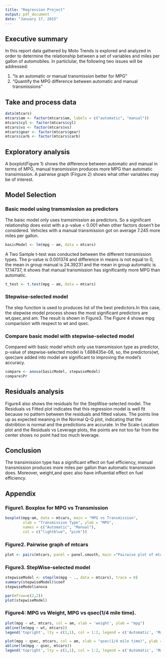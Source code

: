```yaml
---
title: "Regression Project"
output: pdf_document
date: "January 17, 2015"
---
```

## Executive summary
In this report data gathered by Moto Trends is explored and analyzed in order to determine the relationship between a set of variables and miles per gallon of automobiles. In particlular, the following two issues will be addressed:

1. “Is an automatic or manual transmission better for MPG”
2. "Quantify the MPG difference between automatic and manual transmissions"

## Take and process data 
```r
data(mtcars)
mtcars$am <- factor(mtcars$am, labels = c("automatic", "manual"))
mtcars$cyl <- factor(mtcars$cyl)
mtcars$vs <- factor(mtcars$vs)
mtcars$gear <- factor(mtcars$gear)
mtcars$carb <- factor(mtcars$carb)
```

## Exploratory analysis
A boxplot(Figure 1) shows the difference between automatic and manual in terms of MPG, manual transmission produces more MPG than automatic transimission. A pairwise graph (Firgure 2) shows what other variables may be of interest. 

## Model Selection

### Basic model using tramsmission as predictors
The baisc model only uses tramsimission as predictors. So a significant relationship does exist with a p-value < 0.001 when other factors dosen't be considered. Vehicles with a manual transmission got on average 7.245 more miles per gallon.

```r
basicModel <- lm(mpg ~ am, data = mtcars)
```

A Two Sample t-test was conducted between the different transmission types. The p-value is 0.001374 and difference in means is not equal to 0, the mean in group manual is 24.39231 and the mean in group automatic is 17.14737,  it shows that manual transmission has significantly more MPG than automatic.
```r
t_test <- t.test(mpg ~ am, data = mtcars)
```
### Stepwise-selected model
The step function is used to produces list of the best predictors.In this case, the stepwise model process shows the most significant predictors are wt,qsec,and am. The result is shown in Figure3. The Figure 4 shows mpg comparision with respect to wt and qsec.

### Compare basic model with stepwise-selected model
Compared with basic model which only use tramsmission type as predictor, p-value of stepwise-selected model is  1.688435e-08, so, the predictors(wt, qsec)are added into model are significant to improving the model's accuracy. 
```r
compare <- anova(basicModel, stepwiseModel)
compare$Pr
```

## Residuals analysis
Figure4 also shows the residuals for the StepWise-selected model. The Residuals vs Fitted plot indicates that this regression model is well fit because no pattern between the residuals and fitted values. The points line up as expected meaning in the Normal Q-Q plot, indicating that the distribtion is normal and the predictions are accurate. In the Scale-Location plot and the Residuals vs Leverage plots, the points are not too far from the center shows no point had too much leverage. 


## Conclusion
The transimission type has a significant effect on fuel efficiency, manual transmission produces more miles per gallon than automatic transmission does. Moreover, weight,and qsec also have influential effect on fuel efficiency.

## Appendix

### Figure1. Boxplox for MPG vs Transmission
```r
boxplot(mpg~am, data = mtcars, main = "MPG vs Transmission",
        xlab = "Transmission Type", ylab = "MPG",
        names = c("Automatic", "Manual"),
        col = c("lightblue", "pink"))
```

### Figure2. Pairwise graph of mtcars
```r
plot <- pairs(mtcars, panel = panel.smooth, main ="Pairwise plot of mtcars data")
```

### Figure3. StepWise-selected model 
```r
stepwiseModel <- step(lm(mpg ~ ., data = mtcars), trace = 0)
summary(stepwiseModel)$coef
stepwiseModel$anova

par(mfrow=c(2,2))
plot(stepwiseModel)
```

### Figure4: MPG vs Weight, MPG vs qsec(1/4 mile time).
```r
plot(mpg ~ wt, mtcars, col = am, xlab = 'weight', ylab = "mpg")
abline(lm(mpg ~ wt, mtcars))
legend('topright', lty = c(1,1), col = 1:2, legend = c('Automatic', 'Manual'))
```
 
```r
plot(mpg ~ qsec, mtcars, col = am, xlab = "qsec(1/4 mile time)", ylab = "mpg")
abline(lm(mpg ~ qsec, mtcars))
legend('topright', lty = c(1,1), col = 1:2, legend = c('Automatic', 'Manual'))
```

